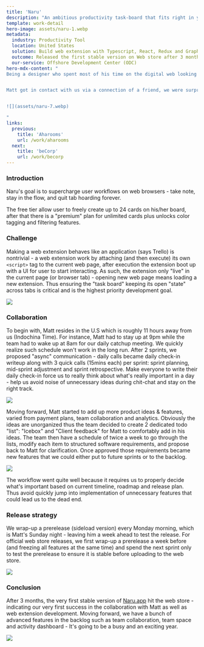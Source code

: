 ```yaml
---
title: 'Naru'
description: "An ambitious productivity task-board that fits right in your browser"
template: work-detail
hero-image: assets/naru-1.webp
metadata:
  industry: Productivity Tool
  location: United States
  solution: Build web extension with Typescript, React, Redux and GraphQL
  outcome: Released the first stable version on Web store after 3 months
  our-service: Offshore Development Center (ODC)
hero-mdx-content: "
Being a designer who spent most of his time on the digital web looking for inspiration and digital trends, Matt hopes for a productivity tool that could lend well with his browsing habit. While endlessly looking for the one that works, he realize there are people who's in need of such a tool to improve their browser-based workflow. Motivated, he quickly draft out an idea for a browser-focused productivity tool.


Matt got in contact with us via a connection of a friend, we were surprised by the opportunity he provide: a web extension for works management. Web extension is an area we explored but never had an opportunity to develop as a real product. We see the potential of his idea and wanted to help bringing it to market, part of which was our curiousness whether a web extension could become a viable type of product.


![](assets/naru-7.webp)

"
links:
  previous:
    title: 'Aharooms'
    url: /work/aharooms
  next:
    title: 'beCorp'
    url: /work/becorp
---
```


### Introduction

Naru's goal is to supercharge user workflows on web browsers - take note, stay in the flow, and quit tab hoarding forever.

The free tier allow user to freely create up to 24 cards on his/her board, after that there is a "premium" plan for unlimited cards plus unlocks color tagging and filtering features.

### Challenge

Making a web extension behaves like an application (says Trello) is nontrivial - a web extension work by attaching (and then execute) its own `<script>` tag to the current web page, after execution the extension boot up with a UI for user to start interacting. As such, the extension only "live" in the current page (or browser tab) - opening new web page means loading a new extension. Thus ensuring the "task board" keeping its open "state" across tabs is critical and is the highest priority development goal.

![](assets/naru-3.webp)

### Collaboration

To begin with, Matt resides in the U.S which is roughly 11 hours away from us (Indochina Time). For instance, Matt had to stay up at 9pm while the team had to wake up at 8am for our daily catchup meeting. We quickly realize such schedule won't work in the long run. After 2 sprints, we proposed "async" communication - daily calls became daily check-in writeup along with 3 quick calls (15mins each) per sprint: sprint planning, mid-sprint adjustment and sprint retrospective. Make everyone to write their daily check-in force us to really think about what's really important in a day - help us avoid noise of unnecessary ideas during chit-chat and stay on the right track.

![](assets/naru-4.webp)

Moving forward, Matt started to add up more product ideas & features, varied from payment plans, team collaboration and analytics. Obviously the ideas are unorganized thus the team decided to create 2 dedicated todo "list": "Icebox" and "Client feedback" for Matt to comfortably add in his ideas. The team then have a schedule of twice a week to go through the lists, modify each item to structured software requirements, and propose back to Matt for clarification. Once approved those requirements became new features that we could either put to future sprints or to the backlog.

![](assets/naru-5.webp)

The workflow went quite well because it requires us to properly decide what's important based on current timeline, roadmap and release plan. Thus avoid quickly jump into implementation of unnecessary features that could lead us to the dead end.

### Release strategy

We wrap-up a prerelease (sideload version) every Monday morning, which is Matt's Sunday night - leaving him a week ahead to test the release. For official web store releases, we first wrap-up a prerelease a week before (and freezing all features at the same time) and spend the next sprint only to test the prerelease to ensure it is stable before uploading to the web store.

![](assets/naru-6.webp)

### Conclusion

After 3 months, the very first stable version of [Naru.app](https://naru.app/) hit the web store - indicating our very first success in the collaboration with Matt as well as web extension development. Moving forward, we have a bunch of advanced features in the backlog such as team collaboration, team space and activity dashboard - It's going to be a busy and an exciting year.

![](assets/naru-2.webp)

